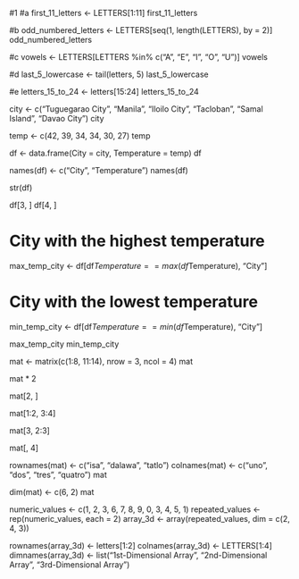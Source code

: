 #1
#a
first_11_letters <- LETTERS[1:11]
first_11_letters

#b
odd_numbered_letters <- LETTERS[seq(1, length(LETTERS), by = 2)]
odd_numbered_letters

#c
vowels <- LETTERS[LETTERS %in% c("A", "E", "I", "O", "U")]
vowels

#d
last_5_lowercase <- tail(letters, 5)
last_5_lowercase

#e
letters_15_to_24 <- letters[15:24]
letters_15_to_24


city <- c("Tuguegarao City", "Manila", "Iloilo City", "Tacloban", "Samal Island", "Davao City")
city


temp <- c(42, 39, 34, 34, 30, 27)
temp

df <- data.frame(City = city, Temperature = temp)
df

names(df) <- c("City", "Temperature")
names(df)

str(df)

df[3, ]
df[4, ]


# City with the highest temperature
max_temp_city <- df[df$Temperature == max(df$Temperature), "City"]

# City with the lowest temperature
min_temp_city <- df[df$Temperature == min(df$Temperature), "City"]

max_temp_city
min_temp_city




mat <- matrix(c(1:8, 11:14), nrow = 3, ncol = 4)
mat

mat * 2


mat[2, ]


mat[1:2, 3:4]


mat[3, 2:3]


mat[, 4]


rownames(mat) <- c("isa", "dalawa", "tatlo")
colnames(mat) <- c("uno", "dos", "tres", "quatro")
mat


dim(mat) <- c(6, 2)
mat


numeric_values <- c(1, 2, 3, 6, 7, 8, 9, 0, 3, 4, 5, 1)
repeated_values <- rep(numeric_values, each = 2)
array_3d <- array(repeated_values, dim = c(2, 4, 3))


rownames(array_3d) <- letters[1:2]
colnames(array_3d) <- LETTERS[1:4]
dimnames(array_3d) <- list("1st-Dimensional Array", "2nd-Dimensional Array", "3rd-Dimensional Array")






